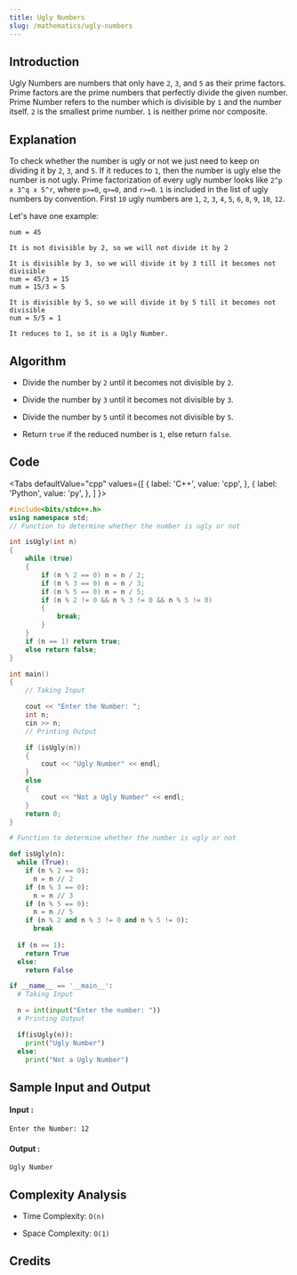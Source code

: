 ```yaml
---
title: Ugly Numbers
slug: /mathematics/ugly-numbers
---
```


## Introduction

Ugly Numbers are numbers that only have `2`, `3`, and `5` as their prime factors. Prime factors are the prime numbers that perfectly divide the given number. Prime Number refers to the number which is divisible by `1` and the number itself. `2` is the smallest prime number. `1` is neither prime nor composite.  

## Explanation 

To check whether the number is ugly or not we just need to keep on dividing it by `2`, `3`, and `5`. If it reduces to `1`, then the number is ugly else the number is not ugly. Prime factorization of every ugly number looks like `2^p x 3^q x 5^r`, where `p>=0`, `q>=0`, and `r>=0`. `1` is included in the list of ugly numbers by convention. First `10` ugly numbers are `1`, `2`, `3`, `4`, `5`, `6`, `8`, `9`, `10`, `12`.

Let's have one example: 
```
num = 45

It is not divisible by 2, so we will not divide it by 2

It is divisible by 3, so we will divide it by 3 till it becomes not divisible
num = 45/3 = 15
num = 15/3 = 5

It is divisible by 5, so we will divide it by 5 till it becomes not divisible
num = 5/5 = 1

It reduces to 1, so it is a Ugly Number.
```

## Algorithm

- Divide the number by `2` until it becomes not divisible by `2`.

- Divide the number by `3` until it becomes not divisible by `3`.

- Divide the number by `5` until it becomes not divisible by `5`.

- Return `true` if the reduced number is `1`, else return `false`.

## Code


<Tabs
  defaultValue="cpp"
  values={[
    { label: 'C++', value: 'cpp', },
    { label: 'Python', value: 'py', },
  ]
}>
<TabItem value="cpp">

```cpp
#include<bits/stdc++.h>
using namespace std;
// Function to determine whether the number is ugly or not

int isUgly(int n) 
{
    while (true) 
    {
        if (n % 2 == 0) n = n / 2;
        if (n % 3 == 0) n = n / 3;
        if (n % 5 == 0) n = n / 5;
        if (n % 2 != 0 && n % 3 != 0 && n % 5 != 0) 
        {
            break;
        }
    }
    if (n == 1) return true;
    else return false;
}

int main() 
{
    // Taking Input

    cout << "Enter the Number: ";
    int n;
    cin >> n;
    // Printing Output

    if (isUgly(n)) 
    {
        cout << "Ugly Number" << endl;
    } 
    else 
    {
        cout << "Not a Ugly Number" << endl;
    }
    return 0;
}
```
</TabItem>

<TabItem value="py">

```python   
# Function to determine whether the number is ugly or not

def isUgly(n):
  while (True):    
    if (n % 2 == 0): 
      n = n // 2
    if (n % 3 == 0): 
      n = n // 3
    if (n % 5 == 0):
      n = n // 5
    if (n % 2 and n % 3 != 0 and n % 5 != 0):
      break
    
  if (n == 1): 
    return True
  else:
    return False

if __name__ == '__main__':
  # Taking Input

  n = int(input("Enter the number: "))
  # Printing Output

  if(isUgly(n)):
    print("Ugly Number")
  else:
    print("Not a Ugly Number")
```
</TabItem>

</Tabs>

## Sample Input and Output

#### Input :

```
Enter the Number: 12
```
#### Output :
```
Ugly Number
```

## Complexity Analysis

- Time Complexity: `O(n)`

- Space Complexity: `O(1)`

## Credits